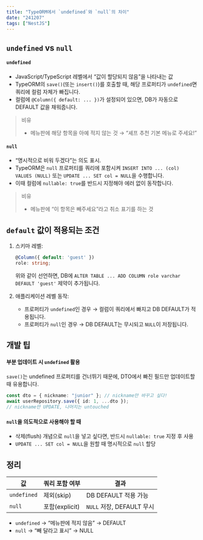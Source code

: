 ```yaml
---
title: "TypeORM에서 `undefined`와 `null`의 차이"
date: "241207"
tags: ["NestJS"]
---
```


## `undefined` vs `null`

#### `undefined`

- JavaScript/TypeScript 레벨에서 “값이 할당되지 않음”을 나타내는 값
- TypeORM의 `save()`(또는 `insert()`)를 호출할 때, 해당 프로퍼티가 `undefined`면 쿼리에 컬럼 자체가 빠집니다.
- 컬럼에 `@Column({ default: ... })`가 설정되어 있으면, DB가 자동으로 DEFAULT 값을 채워줍니다.

> 비유
>
> - 메뉴판에 해당 항목을 아예 적지 않는 것 → “셰프 추천 기본 메뉴로 주세요!”

#### `null`

- “명시적으로 비워 두겠다”는 의도 표시.
- TypeORM은 `null` 프로퍼티를 쿼리에 포함시켜 `INSERT INTO ... (col) VALUES (NULL)` 또는 `UPDATE ... SET col = NULL`을 수행합니다.
- 이때 컬럼에 `nullable: true`를 반드시 지정해야 에러 없이 동작합니다.

> 비유
>
> - 메뉴판에 “이 항목은 빼주세요”라고 취소 표기를 하는 것

## `default` 값이 적용되는 조건

1. 스키마 레벨:

   ```ts
   @Column({ default: 'guest' })
   role: string;
   ```

   위와 같이 선언하면, DB에 `ALTER TABLE ... ADD COLUMN role varchar DEFAULT 'guest'` 제약이 추가됩니다.

2. 애플리케이션 레벨 동작:
   - 프로퍼티가 `undefined`인 경우 → 컬럼이 쿼리에서 빠지고 DB DEFAULT가 적용됩니다.
   - 프로퍼티가 `null`인 경우 → DB DEFAULT는 무시되고 `NULL`이 저장됩니다.

## 개발 팁

#### 부분 업데이트 시 `undefined` 활용

`save()`는 undefined 프로퍼티를 건너뛰기 때문에, DTO에서 빠진 필드만 업데이트할 때 유용합니다.

```ts
const dto = { nickname: "junior" }; // nickname만 바꾸고 싶다!
await userRepository.save({ id: 1, ...dto });
// nickname만 UPDATE, 나머지는 untouched
```

#### `null`을 의도적으로 사용해야 할 때

- 삭제(flush) 개념으로 `null`을 넣고 싶다면, 반드시 `nullable: true` 지정 후 사용
- `UPDATE ... SET col = NULL`을 원할 때 명시적으로 `null` 할당

## 정리

| 값          | 쿼리 포함 여부 | 결과                      |
| ----------- | -------------- | ------------------------- |
| `undefined` | 제외(skip)     | DB DEFAULT 적용 가능      |
| `null`      | 포함(explicit) | `NULL` 저장, DEFAULT 무시 |

- `undefined` → “메뉴판에 적지 않음” → DEFAULT
- `null` → “빼 달라고 표시” → NULL
